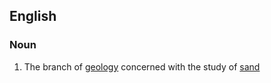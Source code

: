==English==

===Noun===
{{en-noun|-}}

# {{context|gology|lang=en}} The branch of [[geology]] concerned with the study of [[sand]]